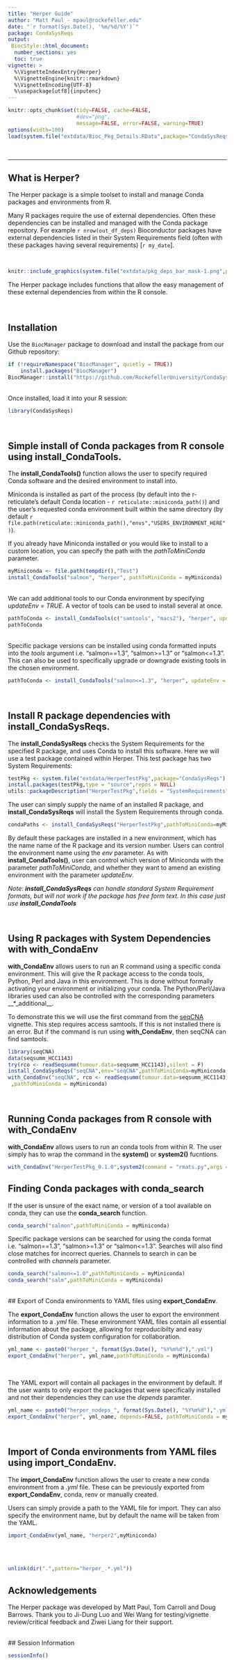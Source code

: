 ```yaml
---
title: "Herper Guide"
author: "Matt Paul - mpaul@rockefeller.edu"
date: "`r format(Sys.Date(), '%m/%d/%Y')`"
package: CondaSysReqs
output:
 BiocStyle::html_document:
  number_sections: yes
  toc: true
vignette: >
  %\VignetteIndexEntry{Herper}
  %\VignetteEngine{knitr::rmarkdown}
  %\VignetteEncoding{UTF-8}
  %\usepackage[utf8]{inputenc}
---
```


```r
knitr::opts_chunk$set(tidy=FALSE, cache=FALSE,
                      #dev="png",
                      message=FALSE, error=FALSE, warning=TRUE)
options(width=100)
load(system.file("extdata/Bioc_Pkg_Details.RData",package="CondaSysReqs"))
```

<br>

---

## What is Herper?
The Herper package is a simple toolset to install and manage Conda packages and environments from R.

Many R packages require the use of external dependencies. Often these dependencies can be installed and managed with the Conda package repository. For example `r nrow(out_df_deps)` Bioconductor packages have external dependencies listed in their System Requirements field (often with these packages having several requirements) [`r my_date`]. 

<br>

```r
knitr::include_graphics(system.file("extdata/pkg_deps_bar_mask-1.png",package="CondaSysReqs"))
```

The Herper package includes functions that allow the easy management of these external dependencies from within the R console.

<br>


## Installation

Use the `BiocManager` package to download and install the package from our Github repository:

```r
if (!requireNamespace("BiocManager", quietly = TRUE))
    install.packages("BiocManager")
BiocManager::install("https://github.com/RockefellerUniversity/CondaSysReqs")
```

<br>
Once installed, load it into your R session:

```r
library(CondaSysReqs)
```


<br>

## Simple install of Conda packages from R console using **install_CondaTools**. 

The **install_CondaTools()** function allows the user to specify required Conda software and the desired environment to install into.

Miniconda is installed as part of the process (by default into the r-reticulate's default Conda location - `r reticulate::miniconda_path()`) and the user's requested conda environment built within the same directory (by default `r file.path(reticulate::miniconda_path(),"envs","USERS_ENVIRONMENT_HERE")`). 

If you already have Miniconda installed or you would like to install to a custom location, you can specify the path with the *pathToMiniConda* parameter.



```r
myMiniconda <- file.path(tempdir(),"Test")
install_CondaTools("salmon", "herper", pathToMiniConda = myMiniconda)
```

<br>
We can add additional tools to our Conda environment by specifying *updateEnv = TRUE*. A vector of tools can be used to install several at once. 


```r

pathToConda <- install_CondaTools(c("samtools", "macs2"), "herper", updateEnv = TRUE, pathToMiniConda = myMiniconda)
pathToConda
```

<br>
Specific package versions can be installed using conda formatted inputs into the *tools* argument i.e. "salmon==1.3", "salmon>=1.3" or "salmon<=1.3". This can also be used to specifically upgrade or downgrade existing tools in the chosen environment. 

```r

pathToConda <- install_CondaTools("salmon<=1.3", "herper", updateEnv = TRUE, pathToMiniConda = myMiniconda)

```


<br>

## Install R package dependencies with **install_CondaSysReqs**. 
The **install_CondaSysReqs** checks the System Requirements for the specified R package, and uses Conda to install this software. Here we will use a test package contained within Herper. This test package has two System Requirements:

```r

testPkg <- system.file("extdata/HerperTestPkg",package="CondaSysReqs")
install.packages(testPkg,type = "source",repos = NULL)
utils::packageDescription("HerperTestPkg",fields = "SystemRequirements")
```

The user can simply supply the name of an installed R package, and **install_CondaSysReqs** will install the System Requirements through conda. 
```r

condaPaths <- install_CondaSysReqs("HerperTestPkg",pathToMiniConda=myMiniconda,SysReqsAsJSON=FALSE)

```

By default these packages are installed in a new environment, which has the name name of the R package and its version number. Users can control the environment name using the *env* parameter. As with **install_CondaTools()**, user can control which version of Miniconda with the parameter *pathToMiniConda*, and whether they want to amend an existing environment with the parameter *updateEnv*.

_Note: **install_CondaSysReqs** can handle standard System Requirement formats, but will not work if the package has free form text. In this case just use **install_CondaTools**_ 

<br>

## Using R packages with System Dependencies with **with_CondaEnv**
**with_CondaEnv** allows users to run an R command using a specific conda environment. This will give the R package access to the conda tools, Python, Perl and Java in this environment. This is done without formally activating your environment or initializing your conda. The Python/Perl/Java libraries used can also be controlled with the corresponding parameters __*_additional__.  

To demonstrate this we will use the first command from the [seqCNA](https://www.bioconductor.org/packages/release/bioc/html/seqCNA.html) vignette. This step requires access samtools. If this is not installed there is an error. But if the command is run using **with_CondaEnv**, then seqCNA can find samtools. 
```r
library(seqCNA)
data(seqsumm_HCC1143)
try(rco <- readSeqsumm(tumour.data=seqsumm_HCC1143),silent = F)
install_CondaSysReqs("seqCNA",env="seqCNA",pathToMiniConda=myMiniconda,SysReqsAsJSON=FALSE)
with_CondaEnv("seqCNA", rco <- readSeqsumm(tumour.data=seqsumm_HCC1143)
 ,pathToMiniConda = myMiniconda)

``` 
<br>

## Running Conda packages from R console with **with_CondaEnv**

**with_CondaEnv** allows users to run an conda tools from within R. The user simply has to wrap the command in the **system()** or **system2()** fucntions. 

```r
with_CondaEnv("HerperTestPkg_0.1.0",system2(command = "rmats.py",args = "-h"),pathToMiniConda = myMiniconda)
```

## Finding Conda packages with **conda_search**

If the user is unsure of the exact name, or version of a tool available on conda, they can use the **conda_search** function. 

```r
conda_search("salmon",pathToMiniConda = myMiniconda)
```

Specific package versions can be searched for using the conda format i.e. "salmon==1.3", "salmon>=1.3" or "salmon<=1.3". Searches will also find close matches for incorrect queries. Channels to search in can be controlled with *channels* parameter. 

```r
conda_search("salmon<=1.0",pathToMiniConda = myMiniconda)
conda_search("salm",pathToMiniConda = myMiniconda)

```


<br>
## Export of Conda environments to YAML files using **export_CondaEnv**.

The **export_CondaEnv** function allows the user to export the environment information to a *.yml* file. These environment YAML files contain all essential information about the package, allowing for reproducibilty and easy distribution of Conda system configuration for collaboration. 

```r
yml_name <- paste0("herper_", format(Sys.Date(), "%Y%m%d"),".yml")
export_CondaEnv("herper", yml_name,pathToMiniConda = myMiniconda)
```

<br>

The YAML export will contain all packages in the environment by default. If the user wants to only export the packages that were specifically installed and not their dependencies they can use the *depends* paramter. 
```r
yml_name <- paste0("herper_nodeps_", format(Sys.Date(), "%Y%m%d"),".yml")
export_CondaEnv("herper", yml_name, depends=FALSE, pathToMiniConda = myMiniconda)
```

<br>

## Import of Conda environments from YAML files using **import_CondaEnv**.

The **import_CondaEnv** function allows the user to create a new conda environment from a *.yml* file. These can be previously exported from **export_CondaEnv**, conda, renv or manually created. 

Users can simply provide a path to the YAML file for import. They can also specify the environment name, but by default the name will be taken from the YAML. 

```r
import_CondaEnv(yml_name, "herper2",myMiniconda)
```

<br>
<br>

```r
unlink(dir(".",pattern="herper_.*.yml"))
```

## Acknowledgements
The Herper package was developed by Matt Paul, Tom Carroll and Doug Barrows. Thank you to Ji-Dung Luo and Wei Wang for testing/vignette review/critical feedback and Ziwei Liang for their support.

<br>
## Session Information

```r
sessionInfo()
```